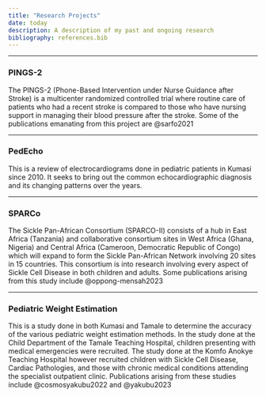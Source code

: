 ```yaml
---
title: "Research Projects"
date: today
description: A description of my past and ongoing research
bibliography: references.bib
---
```


<hr>

### PINGS-2

The PINGS-2 (Phone-Based Intervention under Nurse Guidance after Stroke) is a multicenter randomized
controlled trial where routine care of patients who had a recent stroke is compared to those who
have nursing support in managing their blood pressure after the stroke. Some of the publications
emanating from this project are @sarfo2021

<hr>

### PedEcho

This is a review of electrocardiograms done in pediatric patients in Kumasi since 2010. It seeks to
bring out the common echocardiographic diagnosis and its changing patterns over the years.

<hr>

### SPARCo

The Sickle Pan-African Consortium (SPARCO-II) consists of a hub in East Africa (Tanzania) and
collaborative consortium sites in West Africa (Ghana, Nigeria) and Central Africa (Cameroon,
Democratic Republic of Congo) which will expand to form the Sickle Pan-African Network involving 20
sites in 15 countries. This consortium is into research involving every aspect of Sickle Cell
Disease in both children and adults. Some publications arising from this study include
@oppong-mensah2023

<hr>

### Pediatric Weight Estimation

This is a study done in both Kumasi and Tamale to determine the accuracy of the various pediatric
weight estimation methods. In the study done at the Child Department of the Tamale Teaching
Hospital, children presenting with medical emergencies were recruited. The study done at the Komfo
Anokye Teaching Hospital however recruited children with Sickle Cell Disease, Cardiac Pathologies,
and those with chronic medical conditions attending the specialist outpatient clinic. Publications
arising from these studies include @cosmosyakubu2022 and @yakubu2023
